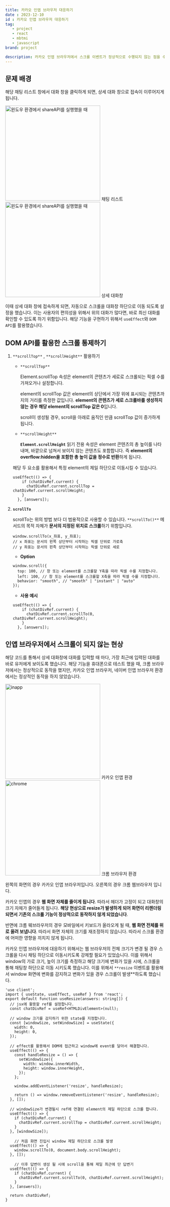 ```yaml
---
title: 카카오 인앱 브라우저 대응하기
date : 2023-12-10
id : 카카오 인앱 브라우저 대응하기
tag: 
   - project
   - react
   - mbtmi
   - javascript
brand: project

description: 카카오 인앱 브라우저에서 스크롤 이벤트가 정상적으로 수행되지 않는 점을 수정했습니다.
---
```


## 문제 배경

해당 채팅 리스트 창에서 대화 창을 클릭하게 되면, 상세 대화 창으로 접속이 이루어지게 됩니다. 

<div className="flex justify-between items-stretch text-sm">
  <div className="flex flex-col text-sm">
    <img src="/images/kakao-inapp/list.png" width="300px" heigth="300px" alt="윈도우 환경에서 shareAPI를 실행했을 때"/>
    <span className="self-end">채팅 리스트</span>
  </div>
    <div className="flex flex-col text-sm">
      <img src="/images/kakao-inapp/chating.png" width="300px" heigth="300px" alt="윈도우 환경에서 shareAPI를 실행했을 때"/>
      <span className="self-end">상세 대화창</span>
    </div>
</div>

이때 상세 대화 창에 접속하게 되면, 자동으로 스크롤을 대화창 하단으로 이동 되도록 설정을 했습니다. 이는 사용자의 편의성을 위해서 위의 대화가 많다면, 바로 최신 대화를 확인할 수 있도록 하기 위함입니다. 해당 기능을 구현하기 위해서 `useEffect`와 `DOM API`를 활용했습니다.

## DOM API를 활용한 스크롤 통제하기

1. `**scrollTop**` , `**scrollHeight**` 활용하기
    - `**scrollTop**`
        
        Element.scrollTop 속성은 element의 콘텐츠가 세로로 스크롤되는 픽셀 수를 가져오거나 설정합니다.
        
        element의 scrollTop 값은 element의 상단에서 가장 위에 표시되는 콘텐츠까지의 거리를 측정한 값입니다. **element의 콘텐츠가 세로 스크롤바를 생성하지 않는 경우 해당 element의 scrollTop 값은 0**입니다.
        
        scroll이 생성될 경우, scroll을 아래로 움직인 만큼 scrollTop 값이 증가하게 됩니다. 
        
    - `**scrollHeight**`
        
        **`Element.scrollHeight`** 읽기 전용 속성은 element 콘텐츠의 총 높이를 나타내며, 바깥으로 넘쳐서 보이지 않는 콘텐츠도 포함합니다. 즉 **element의 overflow:hidden을 포함한 총 높이 값을 정수로 반환**하게 됩니다. 
        
    
    해당 두 요소를 활용해서 특정 element의 제일 하단으로 이동시킬 수 있습니다. 
    
    ```tsx
    useEffect(() => {
        if (chatDivRef.current) {
          chatDivRef.current.scrollTop = chatDivRef.current.scrollHeight;
        }
      }, [answers]);
    ```
    
2. **`scrollTo`**
    
    scrollTo는 위의 방법 보다 더 범용적으로 사용할 수 있습니다. `**scrollTo()**` 메서드의 목적 자체가 **문서의 지정된 위치로 스크롤**하기 위함입니다.
    
    ```tsx
    window.scrollTo(x_좌표, y_좌표);
    // x 좌표는 문서의 왼쪽 상단부터 시작하는 픽셀 단위로 가로축
    // y 좌표는 문서의 왼족 상단부터 시작하는 픽셀 단위로 세로
    ```
    
    - **Option**
    
    ```tsx
    window.scroll({
      top: 100, // 창 또는 element를 스크롤할 Y축을 따라 픽셀 수를 지정합니다.
      left: 100, // 창 또는 element를 스크롤할 X축을 따라 픽셀 수를 지정합니다.
      behavior: "smooth", // "smooth" | "instant" | "auto"
    });
    
    ```
    
    - **사용 예시**
    
    ```tsx
    useEffect(() => {
        if (chatDivRef.current) {
          chatDivRef.current.scrollTo(0, chatDivRef.current.scrollHeight);
        }
      }, [answers]);
    ```
    

## 인앱 브라우저에서 스크롤이 되지 않는 현상

해당 코드를 통해서 상세 대화창에 대화를 입력할 때 마다, 가장 최근에 입력된 대화를 바로 유저에게 보이도록 했습니다. 해당 기능을 휴대폰으로 테스트 했을 때, 크롬 브라우저에서는 정상적으로 동작을 했지만, 카카오 인앱 브라우저, 네이버 인앱 브라우저 환경에서는 정상적인 동작을 하지 않았습니다. 

<div className="flex justify-between items-stretch text-sm">
  <div className="flex flex-col text-sm">
    <img src="/images/kakao-inapp/inapp.png" width="300px" heigth="300px" alt="inapp"/>
    <span className="self-end">카카오 인앱 환경</span>
  </div>
    <div className="flex flex-col text-sm">
      <img src="/images/kakao-inapp/chrome.png" width="300px" heigth="300px" alt="chrome"/>
      <span className="self-end">크롬 브라우저 환경</span>
    </div>
</div>

왼쪽의 화면의 경우 카카오 인앱 브라우저입니다. 오른쪽의 경우 크롬 웹브라우저 입니다. 

카카오 인앱의 경우 **웹 화면 자체를 줄이게 됩니다**. 따라서 헤더가 고정이 되고 대화창의 크기 자체가 줄어들게 됩니다. **해당 현상으로 resize가 발생하게 되어 화면이 리렌더링 되면서 기존의 스크롤 기능이 정상적으로 동작하지 않게 되었습니다**. 

반면에 크롬 웨브라우저의 경우 모바일에서 키보드가 올라오게 될 때, **웹 화면 전체를 위로 올려 보냅니다**. 따라서 화면 자체의 크기를 재조정하지 않습니다.  따라서 스크롤 환경에 어떠한 영향을 끼치지 않게 됩니다. 

카카오 인앱 브라우저에 대응하기 위해서는 웹 브라우저의 전체 크기가 변경 될 경우 스크롤을 다시 채팅 하단으로 이동시키도록 강제할 필요가 있었습니다. 이를 위해서 window의 가로 크기, 높이 크기를 측정하고 해당 크기에 변화가 있을 시에, 스크롤을 통해 채팅창 하단으로 이동 시키도록 했습니다.  이를 위해서 `**resize` 이벤트를 활용해서 window 화면에 변화를 감지하고 변화가 있을 경우 스크롤이 발생**하도록 했습니다. 

```tsx
'use client';
import { useState, useEffect, useRef } from 'react';
export default function useResize(answers: string[]) {
  // jsx에 활용할 ref를 설정합니다. 
  const chatDivRef = useRef<HTMLDivElement>(null);

  // window 크기를 감지하기 위한 state를 지정합니다.
  const [windowSize, setWindowSize] = useState({
    width: 0,
    height: 0,
  });

  // effect를 활용해서 DOM에 접근하고 window에 event를 달아서 해결합니다. 
  useEffect(() => {
    const handleResize = () => {
      setWindowSize({
        width: window.innerWidth,
        height: window.innerHeight,
      });
    };

    window.addEventListener('resize', handleResize);

    return () => window.removeEventListener('resize', handleResize);
  }, []);

  // windowSize가 변경될시 ref에 연결된 element의 제일 하단으로 스크롤 합니다.
  useEffect(() => {
    if (chatDivRef.current) {
      chatDivRef.current.scrollTop = chatDivRef.current.scrollHeight;
    }
  }, [windowSize]); 

	// 처음 화면 진입시 window 제일 하단으로 스크롤 발생 
  useEffect(() => {
    window.scrollTo(0, document.body.scrollHeight);
  }, []);

	// 이후 답변이 생성 될 시에 scroll을 통해 제일 최근에 단 답변기
  useEffect(() => {
    if (chatDivRef.current) {
      chatDivRef.current.scrollTo(0, chatDivRef.current.scrollHeight);
    }
  }, [answers]);

  return chatDivRef;
}
```